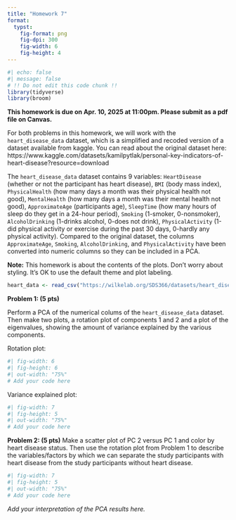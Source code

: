 ```yaml
---
title: "Homework 7"
format:
  typst:
    fig-format: png
    fig-dpi: 300
    fig-width: 6
    fig-height: 4
---
```


```r
#| echo: false
#| message: false
# !! Do not edit this code chunk !!
library(tidyverse)
library(broom)
```

**This homework is due on Apr. 10, 2025 at 11:00pm. Please submit as a pdf file on Canvas.**

For both problems in this homework, we will work with the `heart_disease_data` dataset, which is a simplified and recoded version of a dataset available from kaggle. You can read about the original dataset here: https://www.kaggle.com/datasets/kamilpytlak/personal-key-indicators-of-heart-disease?resource=download 

The `heart_disease_data` dataset contains 9 variables: `HeartDisease` (whether or not the participant has heart disease), `BMI` (body mass index), `PhysicalHealth` (how many days a month was their physical health not good), `MentalHealth` (how many days a month was their mental health not good), `ApproximateAge` (participants age), `SleepTime` (how many hours of sleep do they get in a 24-hour period), `Smoking` (1-smoker, 0-nonsmoker), `AlcoholDrinking` (1-drinks alcohol, 0-does not drink), `PhysicalActivity` (1-did physical activity or exercise during the past 30 days, 0-hardly any physical activity). Compared to the original dataset, the columns `ApproximateAge`, `Smoking`, `AlcoholDrinking`, and `PhysicalActivity` have been converted into numeric columns so they can be included in a PCA.

**Note:** This homework is about the contents of the plots. Don't worry about styling. It's OK to use the default theme and plot labeling.

```r
heart_data <- read_csv("https://wilkelab.org/SDS366/datasets/heart_disease_data.csv")
```

**Problem 1: (5 pts)** 

Perform a PCA of the numerical colums of the `heart_disease_data` dataset. Then make two plots, a rotation plot of components 1 and 2 and a plot of the eigenvalues, showing the amount of variance explained by the various components.

Rotation plot:
```r
#| fig-width: 6
#| fig-height: 6
#| out-width: "75%"
# Add your code here
```

Variance explained plot:
```r
#| fig-width: 7
#| fig-height: 5
#| out-width: "75%"
# Add your code here
```

**Problem 2: (5 pts)** Make a scatter plot of PC 2 versus PC 1 and color by heart disease status. Then use the rotation plot from Problem 1 to describe the variables/factors by which we can separate the study participants with heart disease from the study participants without heart disease. 


```r
#| fig-width: 7
#| fig-height: 5
#| out-width: "75%"
# Add your code here
```

*Add your interpretation of the PCA results here.*

